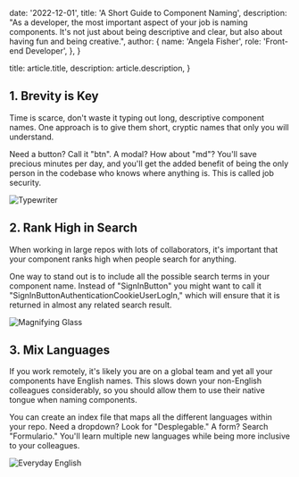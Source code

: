   date: '2022-12-01',
  title: 'A Short Guide to Component Naming',
  description:
    "As a developer, the most important aspect of your job is naming components. It's not just about being descriptive and clear, but also about having fun and being creative.",
  author: {
    name: 'Angela Fisher',
    role: 'Front-end Developer',
  },
}

  title: article.title,
  description: article.description,
}

## 1. Brevity is Key

Time is scarce, don't waste it typing out long, descriptive component names. One approach is to give them short, cryptic names that only you will understand.

Need a button? Call it "btn". A modal? How about "md"? You'll save precious minutes per day, and you'll get the added benefit of being the only person in the codebase who knows where anything is. This is called job security.

![Typewriter](./typewriter.jpg)

## 2. Rank High in Search

When working in large repos with lots of collaborators, it's important that your component ranks high when people search for anything.

One way to stand out is to include all the possible search terms in your component name. Instead of "SignInButton" you might want to call it "SignInButtonAuthenticationCookieUserLogIn," which will ensure that it is returned in almost any related search result.

![Magnifying Glass](./magnifying-glass.jpg)

## 3. Mix Languages

If you work remotely, it's likely you are on a global team and yet all your components have English names. This slows down your non-English colleagues considerably, so you should allow them to use their native tongue when naming components.

You can create an index file that maps all the different languages within your repo. Need a dropdown? Look for "Desplegable." A form? Search "Formulario." You'll learn multiple new languages while being more inclusive to your colleagues.

![Everyday English](./everyday-english.jpg)
